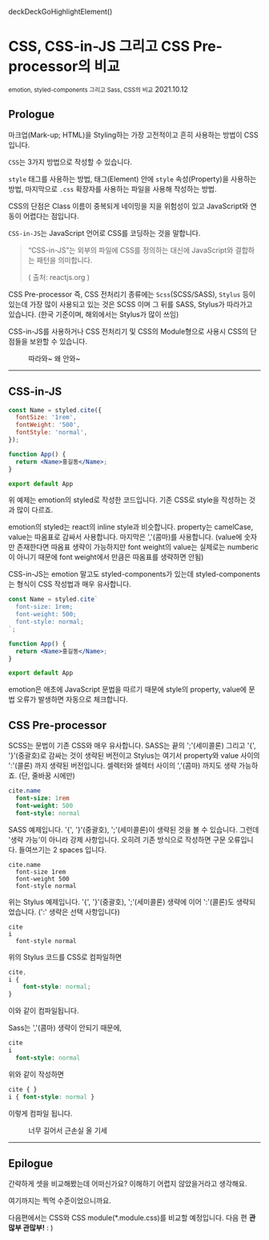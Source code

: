 deckDeckGoHighlightElement()

# CSS, CSS-in-JS 그리고 CSS Pre-processor의 비교

<small>emotion, styled-components 그리고 Sass, CSS의 비교</small>
<time>2021.10.12</time>
<img src='/20211012/summary.png' alt='' />

## Prologue

마크업(Mark-up; HTML)을 Styling하는 가장 고전적이고 흔히 사용하는 방법이 CSS 입니다.

`CSS`는 3가지 방법으로 작성할 수 있습니다.

`style` 태그를 사용하는 방법, 태그(Element) 안에 `style` 속성(Property)을 사용하는 방법, 마지막으로 `.css` 확장자를 사용하는 파일을 사용해 작성하는 방법.

CSS의 단점은 Class 이름이 중복되게 네이밍을 지을 위험성이 있고 JavaScript와 연동이 어렵다는 점입니다.

`CSS-in-JS`는 JavaScript 언어로 CSS를 코딩하는 것을 말합니다.

> “CSS-in-JS”는 외부의 파일에 CSS를 정의하는 대신에 JavaScript와 결합하는 패턴을 의미합니다.
>
> ( 출처: reactjs.org )

CSS Pre-processor 즉, CSS 전처리기 종류에는 `Scss`(SCSS/SASS), `Stylus` 등이 있는데 가장 많이 사용되고 있는 것은 SCSS 이며 그 뒤를 SASS, Stylus가 따라가고 있습니다. (한국 기준이며, 해외에서는 Stylus가 많이 쓰임)

CSS-in-JS를 사용하거나 CSS 전처리기 및 CSS의 Module형으로 사용시 CSS의 단점들을 보완할 수 있습니다.

<figure>
  <img src='/20211012/followme.jpeg' alt='' />
  <figcaption>따라와~ 왜 안와~</figcaption>
</figure>

---

## CSS-in-JS

```jsx
const Name = styled.cite({
  fontSize: '1rem',
  fontWeight: '500',
  fontStyle: 'normal',
});

function App() {
  return <Name>홍길동</Name>;
}

export default App
```

위 예제는 emotion의 styled로 작성한 코드입니다. 기존 CSS로 style을 작성하는 것과 많이 다르죠.

emotion의 styled는 react의 inline style과 비슷합니다. property는 camelCase, value는 따옴표로 감싸서 사용합니다. 마지막은 ','(콤마)를 사용합니다. (value에 숫자만 존재한다면 따옴표 생략이 가능하지만 font weight의 value는 실제로는 numberic이 아니기 때문에 font weight에서 만큼은 따옴표를 생략하면 안됨)

CSS-in-JS는 emotion 말고도 styled-components가 있는데 styled-components는 형식이 CSS 작성법과 매우 유사합니다.

```jsx
const Name = styled.cite`
  font-size: 1rem;
  font-weight: 500;
  font-style: normal;
`;

function App() {
  return <Name>홍길동</Name>;
}

export default App
```

emotion은 애초에 JavaScript 문법을 따르기 때문에 style의 property, value에 문법 오류가 발생하면 자동으로 체크합니다.

## CSS Pre-processor

SCSS는 문법이 기존 CSS와 매우 유사합니다. SASS는 끝의 ';'(세미콜론) 그리고 '{', '}'(중괄호)로 감싸는 것이 생략된 버전이고 Stylus는 여기서 property와 value 사이의 ':'(콜론) 까지 생략된 버전입니다. 셀렉터와 셀렉터 사이의 ','(콤마) 까지도 생략 가능하죠. (단, 줄바꿈 시에만)

```sass
cite.name
  font-size: 1rem
  font-weight: 500
  font-style: normal
```

SASS 예제입니다. '{', '}'(중괄호), ';'(세미콜론)이 생략된 것을 볼 수 있습니다. 그런데 '생략 가능'이 아니라 강제 사항입니다. 오히려 기존 방식으로 작성하면 구문 오류입니다. 들여쓰기는 2 spaces 입니다.

```stylus
cite.name
  font-size 1rem
  font-weight 500
  font-style normal
```

위는 Stylus 예제입니다. '{', '}'(중괄호), ';'(세미콜론) 생략에 이어 ':'(콜론)도 생략되었습니다. (':' 생략은 선택 사항입니다)

```stylus
cite
i
  font-style normal
```

위의 Stylus 코드를 CSS로 컴파일하면

```scss
cite,
i {
    font-style: normal;
}
```

이와 같이 컴파일됩니다.

Sass는 ','(콤마) 생략이 안되기 때문에,

```sass
cite
i
  font-style: normal
```

위와 같이 작성하면

```scss
cite { }
i { font-style: normal }
```

이렇게 컴파일 됩니다.

<figure>
  <img src='/20211012/losse.jpeg' alt='' />
  <figcaption>너무 길어서 근손실 올 기세</figcaption>
</figure>

---

## Epilogue

간략하게 셋을 비교해봤는데 어떠신가요? 이해하기 어렵지 않았을거라고 생각해요.

여기까지는 찍먹 수준이었으니까요.

다음편에서는 CSS와 CSS module(*.module.css)를 비교할 예정입니다. 다음 편 **관많부 관많부!** : )
